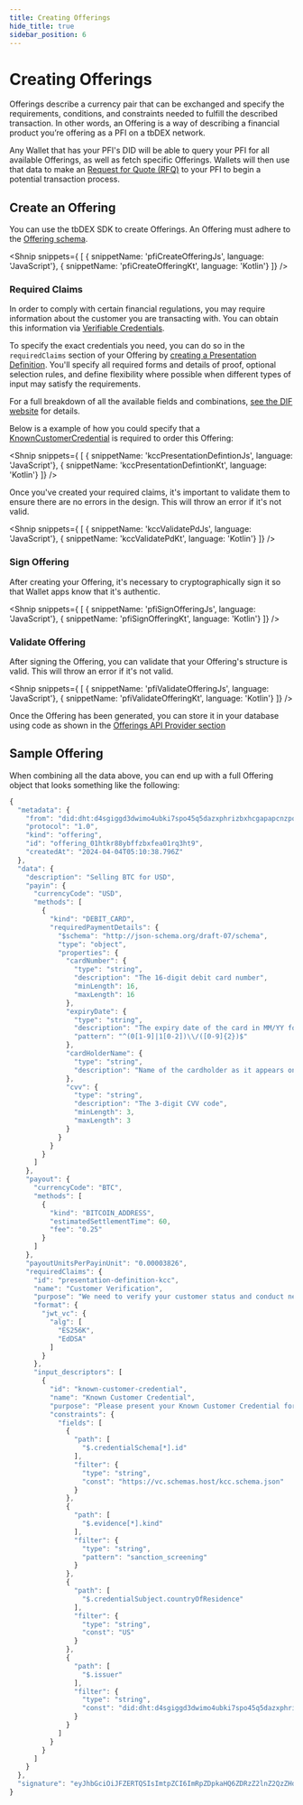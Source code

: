 ```yaml
---
title: Creating Offerings
hide_title: true
sidebar_position: 6
---
```

<LanguageSwitcher languages="JavaScript, Kotlin"/>

# Creating Offerings

Offerings describe a currency pair that can be exchanged and specify the requirements, conditions, and constraints needed to fulfill the described transaction.
In other words, an Offering is a way of describing a financial product you’re offering as a PFI on a tbDEX network. 

Any Wallet that has your PFI's DID will be able to query your PFI for all available Offerings, as well as fetch specific Offerings. Wallets will then use that data to make an [Request for Quote (RFQ)](/docs/tbdex/wallet/send-rfq) to your PFI to begin a potential transaction process.

## Create an Offering

You can use the tbDEX SDK to create Offerings. 
An Offering must adhere to the [Offering schema](https://github.com/TBD54566975/tbdex/tree/main/specs/protocol#offering).

<Shnip snippets={
  [
    { snippetName: 'pfiCreateOfferingJs', language: 'JavaScript'},
    { snippetName: 'pfiCreateOfferingKt', language: 'Kotlin'}
  ]} />

### Required Claims

In order to comply with certain financial regulations, you may require information about the customer you are transacting with.
You can obtain this information via [Verifiable Credentials](/docs/web5/verifiable-credentials/what-are-vcs).

To specify the exact credentials you need, you can do so in the `requiredClaims` section of your Offering by [creating a Presentation Definition](/docs/web5/verifiable-credentials/presentation-definition/).
You'll specify all required forms and details of proof, optional selection rules, and define flexibility where possible when different types of input may satisfy the requirements.

For a full breakdown of all the available fields and combinations, [see the DIF website](https://identity.foundation/presentation-exchange/#presentation-definition) for details.

Below is a example of how you could specify that a [KnownCustomerCredential](https://www.tbdex.io/guides/kcc) is required to order this Offering:

<Shnip snippets={
  [
    { snippetName: 'kccPresentationDefintionJs', language: 'JavaScript'},
    { snippetName: 'kccPresentationDefintionKt', language: 'Kotlin'}
  ]} />

Once you've created your required claims, it's important to validate them to ensure there are no errors in the design.
This will throw an error if it's not valid.

<Shnip snippets={
  [
    { snippetName: 'kccValidatePdJs', language: 'JavaScript'},
    { snippetName: 'kccValidatePdKt', language: 'Kotlin'}
  ]} />

### Sign Offering
After creating your Offering, it's necessary to cryptographically sign it so that Wallet apps know that it's authentic.

<Shnip snippets={
  [
    { snippetName: 'pfiSignOfferingJs', language: 'JavaScript'},
    { snippetName: 'pfiSignOfferingKt', language: 'Kotlin'}
  ]} />

### Validate Offering
After signing the Offering, you can validate that your Offering's structure is valid.
This will throw an error if it's not valid.

<Shnip snippets={
  [
    { snippetName: 'pfiValidateOfferingJs', language: 'JavaScript'},
    { snippetName: 'pfiValidateOfferingKt', language: 'Kotlin'}
  ]} />


Once the Offering has been generated, you can store it in your database using code as shown in the [Offerings API Provider section](/docs/tbdex/pfi/anatomy-of-a-pfi#offerings-api-provider)

## Sample Offering

When combining all the data above, you can end up with a full Offering object that looks something like the following:

```js
{
  "metadata": {
    "from": "did:dht:d4sgiggd3dwimo4ubki7spo45q5dazxphrizbxhcgapapcnzpouy",
    "protocol": "1.0",
    "kind": "offering",
    "id": "offering_01htkr88ybffzbxfea01rq3ht9",
    "createdAt": "2024-04-04T05:10:38.796Z"
  },
  "data": {
    "description": "Selling BTC for USD",
    "payin": {
      "currencyCode": "USD",
      "methods": [
        {
          "kind": "DEBIT_CARD",
          "requiredPaymentDetails": {
            "$schema": "http://json-schema.org/draft-07/schema",
            "type": "object",
            "properties": {
              "cardNumber": {
                "type": "string",
                "description": "The 16-digit debit card number",
                "minLength": 16,
                "maxLength": 16
              },
              "expiryDate": {
                "type": "string",
                "description": "The expiry date of the card in MM/YY format",
                "pattern": "^(0[1-9]|1[0-2])\\/([0-9]{2})$"
              },
              "cardHolderName": {
                "type": "string",
                "description": "Name of the cardholder as it appears on the card"
              },
              "cvv": {
                "type": "string",
                "description": "The 3-digit CVV code",
                "minLength": 3,
                "maxLength": 3
              }
            }
          }
        }
      ]
    },
    "payout": {
      "currencyCode": "BTC",
      "methods": [
        {
          "kind": "BITCOIN_ADDRESS",
          "estimatedSettlementTime": 60,
          "fee": "0.25"
        }
      ]
    },
    "payoutUnitsPerPayinUnit": "0.00003826",
    "requiredClaims": {
      "id": "presentation-definition-kcc",
      "name": "Customer Verification",
      "purpose": "We need to verify your customer status and conduct necessary checks.",
      "format": {
        "jwt_vc": {
          "alg": [
            "ES256K",
            "EdDSA"
          ]
        }
      },
      "input_descriptors": [
        {
          "id": "known-customer-credential",
          "name": "Known Customer Credential",
          "purpose": "Please present your Known Customer Credential for verification.",
          "constraints": {
            "fields": [
              {
                "path": [
                  "$.credentialSchema[*].id"
                ],
                "filter": {
                  "type": "string",
                  "const": "https://vc.schemas.host/kcc.schema.json"
                }
              },
              {
                "path": [
                  "$.evidence[*].kind"
                ],
                "filter": {
                  "type": "string",
                  "pattern": "sanction_screening"
                }
              },
              {
                "path": [
                  "$.credentialSubject.countryOfResidence"
                ],
                "filter": {
                  "type": "string",
                  "const": "US"
                }
              },
              {
                "path": [
                  "$.issuer"
                ],
                "filter": {
                  "type": "string",
                  "const": "did:dht:d4sgiggd3dwimo4ubki7spo45q5dazxphrizbxhcgapapcnzpouy"
                }
              }
            ]
          }
        }
      ]
    }
  },
  "signature": "eyJhbGciOiJFZERTQSIsImtpZCI6ImRpZDpkaHQ6ZDRzZ2lnZ2QzZHdpbW80dWJraTdzcG80NXE1ZGF6eHBocml6YnhoY2dhcGFwY256cG91eSMwIn0..CcC0pWCpZXzqvPF-2z-axvJQyHhT6-Of4lavPIrrIrJ4WM5eyKRaR7YgEORh7xMwR_pXZ_KUHnPksmSQZsm2Ag"
}
```

